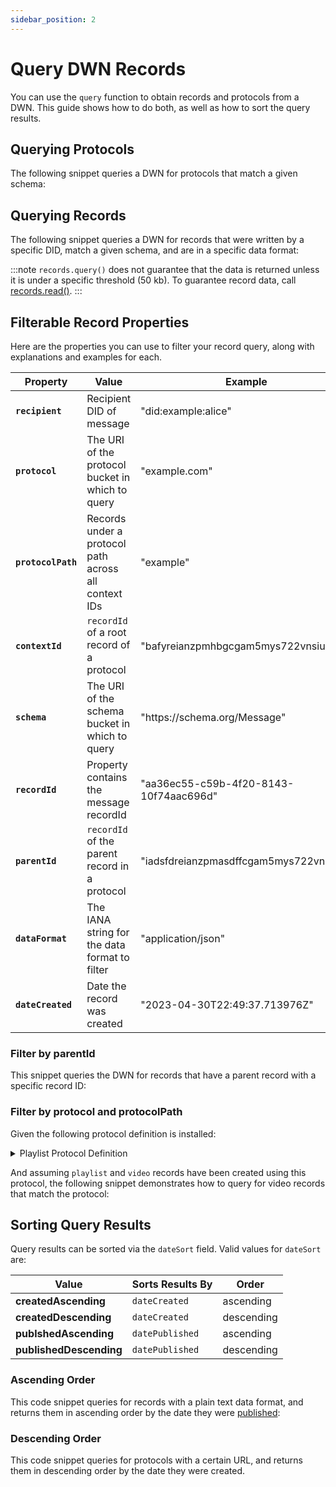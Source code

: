 ```yaml
---
sidebar_position: 2
---
```



# Query DWN Records

You can use the `query` function to obtain records and protocols from a DWN. This guide shows how to do both, as well as how to sort the query results.

## Querying Protocols

The following snippet queries a DWN for protocols that match a given schema:

<CodeSnippet functionName="queryProtocolsForMusic" />

## Querying Records

The following snippet queries a DWN for records that were written by a specific DID, match a given schema, and are in a specific data format:

<CodeSnippet functionName="queryRecordsFromDid" />

:::note
`records.query()` does not guarantee that the data is returned unless it is under a specific threshold (50 kb). 
To guarantee record data, call [records.read()](/api/web5-js/dwn/records#readrequest).
:::

## Filterable Record Properties
Here are the properties you can use to filter your record query, along with explanations and examples for each.

| Property            | Value                                                |   Example   |
| -----------         | ----------                                           | ----------- |  
| **`recipient`**     | Recipient DID of message                             | "did:example:alice"  |
| **`protocol`**      | The URI of the protocol bucket in which to query     | "example.com" |
| **`protocolPath`**  | Records under a protocol path across all context IDs | "example" |
| **`contextId`**     | `recordId` of a root record of a protocol            | "bafyreianzpmhbgcgam5mys722vnsiuwn..." |
| **`schema`**        | The URI of the schema bucket in which to query       | "https<span>://</span>schema.org/Message" |
| **`recordId`**      | Property contains the message recordId               | "aa36ec55-c59b-4f20-8143-10f74aac696d" |
| **`parentId`**      | `recordId` of the parent record in a protocol        | "iadsfdreianzpmasdffcgam5mys722vnd..." |
| **`dataFormat`**    | The IANA string for the data format to filter        | "application/json" |
| **`dateCreated`**   | Date the record was created                          | "2023-04-30T22:49:37.713976Z" |

### Filter by parentId
This snippet queries the DWN for records that have a parent record with a specific record ID:

<CodeSnippet functionName="queryRecordWithParentId" />

### Filter by protocol and protocolPath
Given the following protocol definition is installed:

<details>
<summary>Playlist Protocol Definition</summary>

<CodeSnippet functionName="playlistProtocolDefinition" />

</details>

And assuming `playlist` and `video` records have been created using this protocol, the following snippet demonstrates how to query for video records that match the protocol:

<CodeSnippet functionName="queryFromDwnByProtocolPath" />

## Sorting Query Results

Query results can be sorted via the `dateSort` field. Valid values for `dateSort` are:

| Value                     | Sorts Results By | Order       |
| -----------               | -----------      | ----------- |  
| **createdAscending**      | `dateCreated`    | ascending   |
| **createdDescending**     | `dateCreated`    | descending  |
| **publshedAscending**     | `datePublished`  | ascending   |
| **publishedDescending**   | `datePublished`  | descending  |

### Ascending Order

This code snippet queries for records with a plain text data format, and returns them in ascending order by the date they were [published](/docs/web5/build/decentralized-web-nodes/publishing-records):

<CodeSnippet functionName="queryRecordsWithFilterAscending"/>

### Descending Order

This code snippet queries for protocols with a certain URL, and returns them in descending order by the date they were created.

<CodeSnippet functionName="queryProtocolsWithFilterDescending" />

